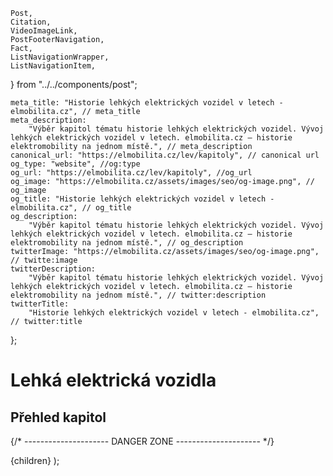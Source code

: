 	Post,
	Citation,
	VideoImageLink,
	PostFooterNavigation,
	Fact,
	ListNavigationWrapper,
	ListNavigationItem,
} from "../../components/post";


	meta_title: "Historie lehkých elektrických vozidel v letech - elmobilita.cz", // meta_title
	meta_description:
		"Výběr kapitol tématu historie lehkých elektrických vozidel. Vývoj lehkých elektrických vozidel v letech. elmobilita.cz – historie elektromobility na jednom místě.", // meta_description
	canonical_url: "https://elmobilita.cz/lev/kapitoly", // canonical url
	og_type: "website", //og:type
	og_url: "https://elmobilita.cz/lev/kapitoly", //og_url
	og_image: "https://elmobilita.cz/assets/images/seo/og-image.png", // og_image
	og_title: "Historie lehkých elektrických vozidel v letech - elmobilita.cz", // og_title
	og_description:
		"Výběr kapitol tématu historie lehkých elektrických vozidel. Vývoj lehkých elektrických vozidel v letech. elmobilita.cz – historie elektromobility na jednom místě.", // og_description
	twitterImage: "https://elmobilita.cz/assets/images/seo/og-image.png", // twitte:image
	twitterDescription:
		"Výběr kapitol tématu historie lehkých elektrických vozidel. Vývoj lehkých elektrických vozidel v letech. elmobilita.cz – historie elektromobility na jednom místě.", // twitter:description
	twitterTitle:
		"Historie lehkých elektrických vozidel v letech - elmobilita.cz", // twitter:title
};

# Lehká elektrická vozidla

## Přehled kapitol

<ListNavigationWrapper>
	<ListNavigationItem
		href="/lev/uvod"
		text="Úvod do problematiky lehkých elektrických vozidel"
	/>
	<ListNavigationItem
		href="/lev/technologie"
		text="Technologie a její historický vývoj"
	/>
	<ListNavigationItem
		href="/lev/elektricka-kolobezka"
		text="Elektrická koloběžka (E-Scooter)"
	/>
	<ListNavigationItem href="/lev/elektricke-kolo" text="Elektrické kolo" />
	<ListNavigationItem href="/lev/zdroje" text="Zdroje" />
</ListNavigationWrapper>

<PostFooterNavigation
	hrefPrevious="/"
	hrefNext="/"
	next="Následující"
	previous="Předchozí"
	previousEnabled="false"
	nextEnabled="true"
/>
{/* --------------------- DANGER ZONE --------------------- */}

<DefaultLayout metaData={metaData}>
	<MDXProvider
		components={{
			h2: H2,
			h3: H3,
			h4: H4,
			h6: H5,
			h5: H6,
		}}
	>
		<Post>{children}</Post>
	</MDXProvider>
</DefaultLayout>
);
